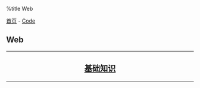 %title Web

[[../../index|首页]] - [[../index|Code]]
==Web==
----
<center>
<h2>
[[base/index|基础知识]]
</h2>
</center>
----
